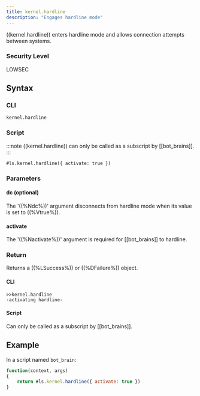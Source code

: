 ```yaml
---
title: kernel.hardline
description: "Engages hardline mode"
---
```


((kernel.hardline)) enters hardline mode and allows connection attempts between systems.

### Security Level

LOWSEC

## Syntax

### CLI

```
kernel.hardline
```

### Script

:::note
((kernel.hardline)) can only be called as a subscript by [[bot_brains]].
:::

```
#ls.kernel.hardline({ activate: true })
```

### Parameters

#### dc (optional)

The '((%Ndc%))' argument disconnects from hardline mode when its value is set to ((%Vtrue%)).

#### activate

The '((%Nactivate%))' argument is required for [[bot_brains]] to hardline.

### Return

Returns a ((%LSuccess%)) or ((%DFailure%)) object.

#### CLI

```
>>kernel.hardline
-activating hardline-
```

#### Script

Can only be called as a subscript by [[bot_brains]].

## Example

In a script named `bot_brain`:

```js
function(context, args)
{
	return #ls.kernel.hardline({ activate: true })
}
```
